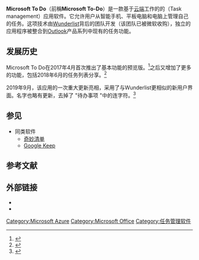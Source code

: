 {{Infobox software
| name = To Do
| logo = To Do.svg
| logo size = 64px
| operating system = [[Android|Android]]<br/>[[IOS|iOS]]<br/>[[Windows_10|Windows 10]]<br/>[[网页浏览器|网页浏览器]]<br/>[[MacOS|MacOS]]
| genre = [[生产力|工作效率]]<br/>{{link-en|任務管理|Task management}}
| license = [[免費軟體|免費軟體]]
| website = {{url|todo.microsoft.com}}
}}

'''Microsoft To Do'''（前稱'''Microsoft To-Do'''）是一款基于[[云端|云端]]工作的的{{link-en|任務管理|Task management}}（Task management）应用软件。它允许用户从智能手机、平板电脑和电脑上管理自己的任务。这项技术由[[Wunderlist|Wunderlist]]背后的团队开发（该团队已被微软收购），独立的应用程序被整合到[[Microsoft_Outlook|Outlook]]产品系列中现有的任务功能。

==发展历史==
Microsoft To Do在2017年4月首次推出了基本功能的预览版。<ref>{{Cite web|url=https://www.wunderlist.com/blog/your-preview-of-microsoft-to-do/|title=Your Preview of Microsoft To-Do|website=www.wunderlist.com|access-date=2018-12-19|archive-date=2020-11-11|archive-url=https://web.archive.org/web/20201111203929/https://www.wunderlist.com/blog/your-preview-of-microsoft-to-do/|dead-url=yes}}</ref>之后又增加了更多的功能，包括2018年6月的任务列表分享。<ref>{{Cite web|url=https://www.wunderlist.com/blog/new-in-microsoft-to-do-list-sharing-and-steps/|title=New in Microsoft To-Do: List Sharing and Steps|website=www.wunderlist.com|access-date=2018-12-19|archive-date=2020-09-01|archive-url=https://web.archive.org/web/20200901030714/https://www.wunderlist.com/blog/new-in-microsoft-to-do-list-sharing-and-steps/|dead-url=yes}}</ref>

2019年9月，该应用的一次重大更新亮相，采用了与Wunderlist更相似的新用户界面。名字也略有更新，去掉了 "待办事项 "中的连字符。<ref>{{Cite web|url=https://www.zdnet.com/article/microsoft-redesigns-to-do-to-make-it-look-more-like-its-wunderlist-predecessor/|title=Microsoft redesigns To Do to make it look more like its Wunderlist predecessor|last=Foley|first=Mary Jo|website=ZDNet|language=en|access-date=2019-09-09|archive-date=2020-07-15|archive-url=https://web.archive.org/web/20200715035331/https://www.zdnet.com/article/microsoft-redesigns-to-do-to-make-it-look-more-like-its-wunderlist-predecessor/|dead-url=no}}</ref>

==参见==
*同类软件
**[[奇妙清单|奇妙清单]]
**[[Google_Keep|Google Keep]]

== 参考文献 ==
<references />

==外部链接==
*{{Official website|https://todo.microsoft.com/}}
*{{Twitter|id=MicrosoftToDo}}

{{microsoft-stub}}
{{Microsoft}}
{{Microsoft Office}}

[[Category:Microsoft_Azure|Category:Microsoft Azure]]
[[Category:Microsoft_Office|Category:Microsoft Office]]
[[Category:任务管理软件|Category:任务管理软件]]